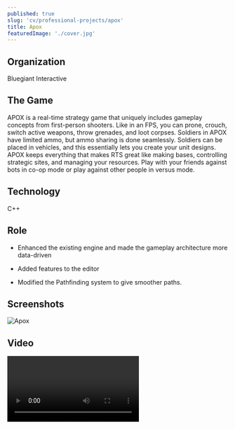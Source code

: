 ```yaml
---
published: true
slug: 'cv/professional-projects/apox'
title: Apox
featuredImage: './cover.jpg'
---
```



## Organization

Bluegiant Interactive

## The Game

APOX is a real-time strategy game that uniquely includes gameplay concepts from first-person shooters. Like in an FPS,
you can prone, crouch, switch active weapons, throw grenades, and loot corpses. Soldiers in APOX have limited ammo, but
ammo sharing is done seamlessly. Soldiers can be placed in vehicles, and this essentially lets you create your unit
designs. APOX keeps everything that makes RTS great like making bases, controlling strategic sites, and managing your
resources. Play with your friends against bots in co-op mode or play against other people in versus mode.

## Technology

C++

## Role

-   Enhanced the existing engine and made the gameplay architecture more data-driven

-   Added features to the editor

-   Modified the Pathfinding system to give smoother paths.

## Screenshots

![Apox](./cover.jpg)

## Video

<Video src="https://www.youtube.com/embed/PzW39q3maRk" title="Apox Video" />

## Downloads

[Steam](http://store.steampowered.com/app/80000/)
